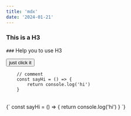 ```yaml
---
title: 'mdx'
date: '2024-01-21'
---
```


### This is a H3

`###` Help you to use H3

<div>
  <Button>just click it</Button>
</div>

```
    // comment
    const sayHi = () => {
        return console.log('hi')
    }
```

<br />

<CodeBlock>
  {`
    const sayHi = () => {
        return console.log('hi')
    }
`}
</CodeBlock>
